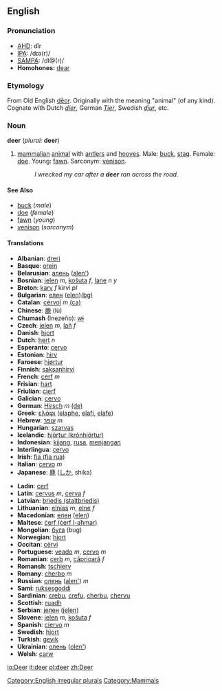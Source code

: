 {{wikipedia}}
==English==

===Pronunciation===
*[[w:AHD|AHD]]: dîr
*[[w:IPA|IPA]]: /dɪə(r)/
*[[w:SAMPA|SAMPA]]: /dI@(r)/
*'''Homohones:''' [[dear]]

=== Etymology ===
From Old English [[deor|dēor]].  Originally with the meaning "animal" (of any kind). Cognate with Dutch ''[[dier]]'', German ''[[Tier]]'', Swedish ''[[djur]]'', etc.

=== Noun ===
'''deer''' (''plural:'' '''deer''')

# [[mammalian]] [[animal]] with [[antler]]s and [[hoof|hooves]]. Male: [[buck]], [[stag]]. Female: [[doe]]. Young: [[fawn]]. Sarconym: [[venison]].
#:''I wrecked my car after a '''deer''' ran across the road.''

====See Also====
*[[buck]] (''male'')
*[[doe]] (''female'')
*[[fawn]] (''young'')
*[[venison]] (''sarconym'')

====Translations====
{{top}}
*'''Albanian''': [[dreri]]
*'''Basque''': [[orein]]
*'''Belarusian''': [[алень]] ([[alen']])
*'''Bosnian''': [[jelen]] ''m'', [[košuta]] ''f'', [[lane]] ''n'' ''y''
*'''Breton''': [[karv]] ''f'' kirvi ''pl''
*'''Bulgarian''': [[елен]] ([[elen]])[[:bg:елен|(bg)]]
*'''Catalan''': [[cérvol]] ''m'' [[:ca:cérvol|(ca)]] 
*'''Chinese''': [[鹿]] (lù)
*'''Chumash''' (Inezeño): [[wɨ]]
*'''Czech''': [[jelen]] ''m'', [[laň]] ''f''
*'''Danish''': [[hjort]]
*'''Dutch''': [[hert]] ''n''
*'''Esperanto''': [[cervo]]
*'''Estonian''': [[hirv]]
*'''Faroese''': [[hjørtur]]
*'''Finnish''': [[saksanhirvi]]
*'''French''': [[cerf]] ''m''
*'''Frisian''': [[hart]]
*'''Friulian''': [[cierf]]
*'''Galician''': [[cervo]]
*'''German''': [[Hirsch]] ''m'' [[:de:Hirsch|(de)]]
*'''Greek''': [[ελάφι]] '' '' ([[elaphe]], [[elafi]], [[elafe]])
*'''Hebrew''': [[עופר]] ''m''
*'''Hungarian''': [[szarvas]]
*'''Icelandic''': [[hjörtur (krónhjörtur)]]
*'''Indonesian''': [[kijang]], [[rusa]], [[menjangan]]
*'''Interlingua''': [[cervo]]
*'''Irish''': [[fia (fia rua)]]
*'''Italian''': [[cervo]] ''m''
*'''Japanese''': [[鹿]] ([[しか]], shika)
{{mid}}
*'''Ladin''': [[cerf]]
*'''Latin''': [[cervus]] ''m'', [[cerva]] ''f''
*'''Latvian''': [[briedis (staltbriedis)]]
*'''Lithuanian''': [[elnias]] ''m'', [[elnė]] ''f''
*'''Macedonian''': [[елен]] ([[elen]])
*'''Maltese''': [[ċerf (ċerf l-aħmar)]]
*'''Mongolian''': [[буга]] (bug)
*'''Norwegian''': [[hjort]]
*'''Occitan''': [[cèrvi]]
*'''Portuguese''': [[veado]] ''m'', [[cervo]] ''m''
*'''Romanian''': [[cerb]] ''m'', [[căprioară]] ''f''
*'''Romansh''': [[tschierv]]
*'''Romany''': [[cherbo]] ''m''
*'''Russian''': [[олень]] ([[alеn']]) ''m''
*'''Sami''': [[ruksesgoddi]]
*'''Sardinian''': [[crebu]], [[crefu]], [[cherbu]], [[chervu]]
*'''Scottish''': [[ruadh]]
*'''Serbian''': [[jелен]] ([[jelen]])
*'''Slovene''': [[jelen]] ''m'', [[košuta]] ''f''
*'''Spanish''': [[ciervo]] ''m''
*'''Swedish''': [[hjort]]
*'''Turkish''': [[geyik]]
*'''Ukrainian''': [[олень]] ([[olen']])
*'''Welsh''': [[carw]]
{{bottom}}

[[Category:English irregular plurals]]
[[Category:Mammals]]

[[io:Deer]]
[[it:deer]]
[[pl:deer]]
[[zh:Deer]]